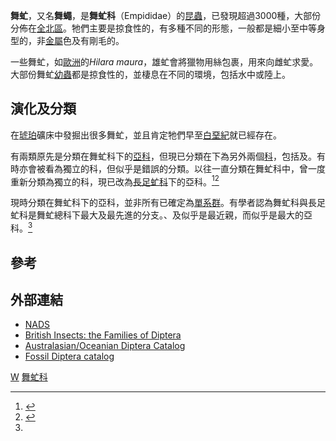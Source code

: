 {{Automatic taxobox
| taxon = Empididae
| authority = 
| name = 舞虻科
| fossil_range = [[白堊紀|白堊紀]]至現在
| image = Empis livida (aka).jpg
| image_caption = 雄性''Empis livida''
| subdivision_ranks = [[亞科|亞科]]
| subdivision = 
* Brachystomatinae
* Ceratomerinae
* Clinocerinae
* [[舞虻亞科|舞虻亞科]] Empidinae
* [[螳舞虻亞科|螳舞虻亞科]] Hemerodromiinae
* Oreogetoninae
* Trichopezinae
}}

'''舞虻'''，又名'''舞蠅'''，是'''舞虻科'''（Empididae）的[[昆蟲|昆蟲]]，已發現超過3000種，大部份分佈在[[全北區|全北區]]。牠們主要是掠食性的，有多種不同的形態，一般都是細小至中等身型的，非[[金屬|金屬]]色及有剛毛的。

一些舞虻，如[[歐洲|歐洲]]的''Hilara maura''，雄虻會將獵物用絲包裹，用來向雌虻求愛。大部份舞虻[[幼蟲|幼蟲]]都是掠食性的，並棲息在不同的環境，包括水中或陸上。

== 演化及分類 ==
在[[琥珀|琥珀]]礦床中發掘出很多舞虻，並且肯定牠們早至[[白堊紀|白堊紀]]就已經存在。

有兩類原先是分類在舞虻科下的[[亞科|亞科]]，但現已分類在{{tsl|en|Empidoidea|舞虻總科|舞虻總科}}下為另外兩個[[科|科]]，包括{{link-en|Atelestidae|Atelestidae}}及{{tsl|en|Hypotidae|駝舞虻科|駝舞虻科}}。{{link-en|Brachystomatidae|Brachystomatidae}}有時亦會被看為獨立的科，但似乎是錯誤的分類。{{link-en|Microphorinae|Microphorinae}}以往一直分類在舞虻科中，曾一度重新分類為獨立的科，現已改為[[長足虻科|長足虻科]]下的亞科。<ref name=SinclairCumming2006>{{Cite journal en|author=Sinclair, B.J. & Cumming, J.M.|year=2006|title=The morphology, higher-level phylogeny and classification of the Empidoidea (Diptera)|journal=Zootaxa|volume=1180|pages=1-172|url=http://www.uoguelph.ca/nadsfly/Doid/Doidclass/SinclairCumming2006.pdf|access-date=2009-01-31|archive-date=2016-03-03|archive-url=https://web.archive.org/web/20160303193619/http://www.uoguelph.ca/nadsfly/Doid/Doidclass/SinclairCumming2006.pdf|dead-url=no}}</ref><ref name=MoultonWiegmann2007>{{Cite journal en|author=Moulton, J.K. & Wiegmann, B.M.|year=2007|title=The phylogenetic relationships of flies in the superfamily Empidoidea (Insecta: Diptera)|journal=Mol. Phylogenet. Evol.|volume=43|issue=3|pages=701-713|doi=10.1016/j.ympev.2007.02.029}}</ref>

現時分類在舞虻科下的亞科，並非所有已確定為[[單系群|單系群]]。有學者認為舞虻科與長足虻科是舞虻總科下最大及最先進的分支。{{link-en|Brachystomatinae|Brachystomatinae}}、{{tsl|en|Empidinae|舞虻亞科|舞虻亞科}}及{{tsl|en|Hemerodromiinae|螳舞虻亞科|螳舞虻亞科}}似乎是最近親，而{{link-en|Clinocerinae|Clinocerinae}}似乎是最大的亞科。<ref name=MoultonWiegmann2007/>

== 參考 ==
{{Reflist}}

== 外部連結 ==
{{Commonscat|Empididae|舞虻}}
* [https://web.archive.org/web/20150928064510/http://www.nadsdiptera.org/Doid/Empidchar/Empidchar.htm NADS]
* [http://delta-intkey.com/britin/dip/www/empidida.htm British Insects: the Families of Diptera] {{Wayback|url=http://delta-intkey.com/britin/dip/www/empidida.htm |date=20071020112656 }}
* [http://hbs.bishopmuseum.org/aocat/empididae.html Australasian/Oceanian Diptera Catalog] {{Wayback|url=http://hbs.bishopmuseum.org/aocat/empididae.html |date=20140107133830 }}
* [http://hbs.bishopmuseum.org/fossilcat/fossemoididae.html Fossil Diptera catalog] {{Wayback|url=http://hbs.bishopmuseum.org/fossilcat/fossemoididae.html |date=20170502083257 }}
{{Taxonbar}}
[[Category:舞虻總科|W]]
[[Category:舞虻科|]]